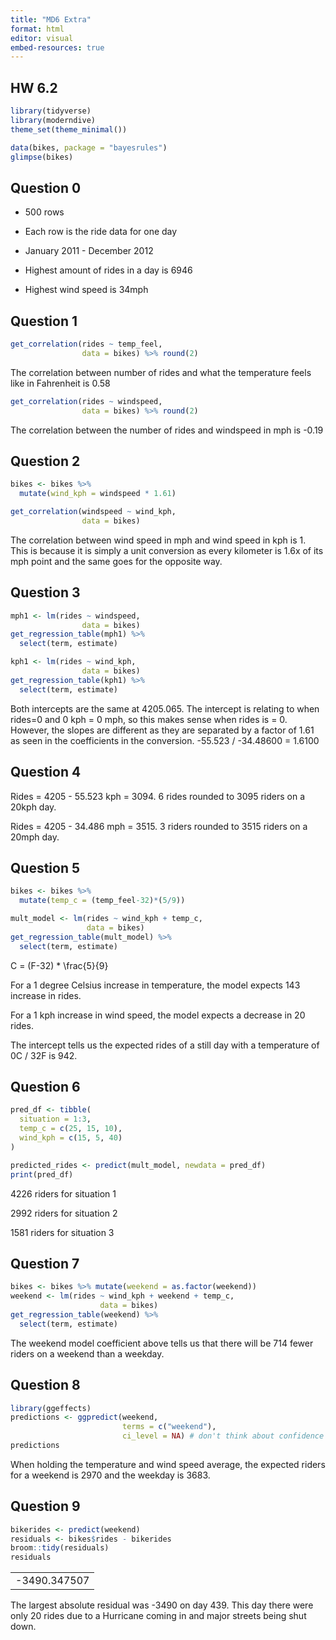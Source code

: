 ```yaml
---
title: "MD6 Extra"
format: html
editor: visual
embed-resources: true
---
```


## HW 6.2

```r
library(tidyverse)
library(moderndive)
theme_set(theme_minimal())
```

```r
data(bikes, package = "bayesrules")
glimpse(bikes)
```

## Question 0

-   500 rows

-   Each row is the ride data for one day

-   January 2011 - December 2012

-   Highest amount of rides in a day is 6946

-   Highest wind speed is 34mph

## Question 1

```r
get_correlation(rides ~ temp_feel,
                data = bikes) %>% round(2)
```

The correlation between number of rides and what the temperature feels like in Fahrenheit is 0.58

```r
get_correlation(rides ~ windspeed,
                data = bikes) %>% round(2)
```

The correlation between the number of rides and windspeed in mph is -0.19

## Question 2

```r
bikes <- bikes %>% 
  mutate(wind_kph = windspeed * 1.61)
```

```r
get_correlation(windspeed ~ wind_kph,
                data = bikes)
```

The correlation between wind speed in mph and wind speed in kph is 1. This is because it is simply a unit conversion as every kilometer is 1.6x of its mph point and the same goes for the opposite way.

## Question 3

```r
mph1 <- lm(rides ~ windspeed,
                data = bikes)
get_regression_table(mph1) %>% 
  select(term, estimate)
```

```r
kph1 <- lm(rides ~ wind_kph,
                data = bikes)
get_regression_table(kph1) %>% 
  select(term, estimate)
```

Both intercepts are the same at 4205.065. The intercept is relating to when rides=0 and 0 kph = 0 mph, so this makes sense when rides is = 0. However, the slopes are different as they are separated by a factor of 1.61 as seen in the coefficients in the conversion. -55.523 / -34.48600 = 1.6100

## Question 4

Rides = 4205 - 55.523 kph = 3094. 6 rides rounded to 3095 riders on a 20kph day.

Rides = 4205 - 34.486 mph = 3515. 3 riders rounded to 3515 riders on a 20mph day.

## Question 5

```r
bikes <- bikes %>% 
  mutate(temp_c = (temp_feel-32)*(5/9))
```

```r
mult_model <- lm(rides ~ wind_kph + temp_c,
                 data = bikes)
get_regression_table(mult_model) %>% 
  select(term, estimate)
```

C = (F-32) \* \\frac{5}{9}

For a 1 degree Celsius increase in temperature, the model expects 143 increase in rides.

For a 1 kph increase in wind speed, the model expects a decrease in 20 rides.

The intercept tells us the expected rides of a still day with a temperature of 0C / 32F is 942.

## Question 6

```r
pred_df <- tibble(
  situation = 1:3,
  temp_c = c(25, 15, 10),
  wind_kph = c(15, 5, 40)
)
```

```r
predicted_rides <- predict(mult_model, newdata = pred_df)
print(pred_df)
```

4226 riders for situation 1

2992 riders for situation 2

1581 riders for situation 3

## Question 7

```r
bikes <- bikes %>% mutate(weekend = as.factor(weekend))
weekend <- lm(rides ~ wind_kph + weekend + temp_c,
                    data = bikes)
get_regression_table(weekend) %>%
  select(term, estimate)
```

The weekend model coefficient above tells us that there will be 714 fewer riders on a weekend than a weekday.

## Question 8

```r
library(ggeffects)
predictions <- ggpredict(weekend,
                         terms = c("weekend"),
                         ci_level = NA) # don't think about confidence intervals yet (soon!)
predictions
```

When holding the temperature and wind speed average, the expected riders for a weekend is 2970 and the weekday is 3683.

## Question 9

```r
bikerides <- predict(weekend)
residuals <- bikes$rides - bikerides
broom::tidy(residuals)
residuals
```

|              |
|-------------:|
| -3490.347507 |

The largest absolute residual was -3490 on day 439. This day there were only 20 rides due to a Hurricane coming in and major streets being shut down.
